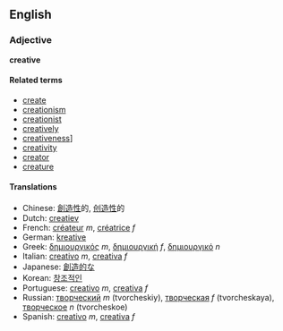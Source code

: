 ==English==
===Adjective===
'''creative'''

====Related terms====
*[[create]]
*[[creationism]]
*[[creationist]]
*[[creatively]]
*[[creativeness]]]
*[[creativity]]
*[[creator]]
*[[creature]]

====Translations====
*Chinese: [[創造性]]的, [[创造性]]的
*Dutch: [[creatiev]]
*French: [[créateur]] ''m'', [[créatrice]] ''f''<!-- please check that these are not "creator" instead/only -->
*German: [[kreative]]
*Greek: [[δημιουργικός]] ''m'', [[δημιουργική]] ''f'', [[δημιουργικό]] ''n''
*Italian: [[creativo]] ''m'', [[creativa]] ''f''
*Japanese: [[創造的]]な<!-- please doublecheck -->
*Korean: [[창조적인]]
*Portuguese: [[creativo]] ''m'', [[creativa]] ''f''
*Russian: [[творческий]] ''m'' (tvorcheskiy), [[творческая]] ''f'' (tvorcheskaya), [[творческое]] ''n'' (tvorcheskoe)
*Spanish: [[creativo]] ''m'', [[creativa]] ''f''